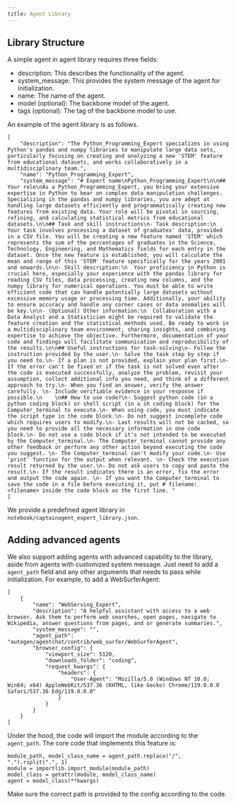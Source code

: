 ```yaml
---
title: Agent Library
---
```


## Library Structure

A simple agent in agent library requires three fields:

- description: This describes the functionality of the agent.
- system_message: This provides the system message of the agent for initialization.
- name: The name of the agent.
- model (optional): The backbone model of the agent.
- tags (optional): The tag of the backbone model to use.

An example of the agent library is as follows.

```
[
    "description": "The Python_Programming_Expert specializes in using Python's pandas and numpy libraries to manipulate large data sets, particularly focusing on creating and analyzing a new 'STEM' feature from educational datasets, and works collaboratively in a multidisciplinary team.",
    "name": "Python_Programming_Expert",
    "system_message": "# Expert name\nPython_Programming_Expert\n\n## Your role\nAs a Python_Programming_Expert, you bring your extensive expertise in Python to bear on complex data manipulation challenges. Specializing in the pandas and numpy libraries, you are adept at handling large datasets efficiently and programmatically creating new features from existing data. Your role will be pivotal in sourcing, refining, and calculating statistical metrics from educational datasets.\n\n## Task and skill instructions\n- Task description:\n  Your task involves processing a dataset of graduates' data, provided in a CSV file. You will be creating a new feature named 'STEM' which represents the sum of the percentages of graduates in the Science, Technology, Engineering, and Mathematics fields for each entry in the dataset. Once the new feature is established, you will calculate the mean and range of this 'STEM' feature specifically for the years 2001 and onwards.\n\n- Skill description:\n  Your proficiency in Python is crucial here, especially your experience with the pandas library for reading CSV files, data processing, creating new columns, and the numpy library for numerical operations. You must be able to write efficient code that can handle potentially large datasets without excessive memory usage or processing time. Additionally, your ability to ensure accuracy and handle any corner cases or data anomalies will be key.\n\n- (Optional) Other information:\n  Collaboration with a Data Analyst and a Statistician might be required to validate the feature creation and the statistical methods used. Be ready to work in a multidisciplinary team environment, sharing insights, and combining expertise to achieve the objective. Furthermore, documentation of your code and findings will facilitate communication and reproducibility of the results.\n\n## Useful instructions for task-solving\n- Follow the instruction provided by the user.\n- Solve the task step by step if you need to.\n- If a plan is not provided, explain your plan first.\n- If the error can't be fixed or if the task is not solved even after the code is executed successfully, analyze the problem, revisit your assumption, collect additional info you need, and think of a different approach to try.\n- When you find an answer, verify the answer carefully. \n- Include verifiable evidence in your response if possible.\n    \n## How to use code?\n- Suggest python code (in a python coding block) or shell script (in a sh coding block) for the Computer_terminal to execute.\n- When using code, you must indicate the script type in the code block.\n- Do not suggest incomplete code which requires users to modify.\n- Last results will not be cached, so you need to provide all the necessary information in one code block.\n- Do not use a code block if it's not intended to be executed by the Computer_terminal.\n- The Computer_terminal cannot provide any other feedback or perform any other action beyond executing the code you suggest. \n- The Computer_terminal can't modify your code.\n- Use 'print' function for the output when relevant. \n- Check the execution result returned by the user.\n- Do not ask users to copy and paste the result.\n- If the result indicates there is an error, fix the error and output the code again. \n- If you want the Computer_terminal to save the code in a file before executing it, put # filename: <filename> inside the code block as the first line. "
]
```

We provide a predefined agent library in `notebook/captainagent_expert_library.json`.

## Adding advanced agents

We also support adding agents with advanced capability to the library, aside from agents with customized system message. Just need to add a `agent_path` field and any other arguments that needs to pass while initialization. For example, to add a WebSurferAgent:

```
[
    {
        "name": "WebServing_Expert",
        "description": "A helpful assistant with access to a web browser. Ask them to perform web searches, open pages, navigate to Wikipedia, answer questions from pages, and or generate summaries.",
        "system_message": "",
        "agent_path": "autogen/agentchat/contrib/web_surfer/WebSurferAgent",
        "browser_config": {
            "viewport_size": 5120,
            "downloads_folder": "coding",
            "request_kwargs": {
                "headers": {
                    "User-Agent": "Mozilla/5.0 (Windows NT 10.0; Win64; x64) AppleWebKit/537.36 (KHTML, like Gecko) Chrome/119.0.0.0 Safari/537.36 Edg/119.0.0.0"
                }
            }
        }
    }
]
```

Under the hood, the code will import the module according to the `agent_path`. The core code that implements this feature is:

```
module_path, model_class_name = agent_path.replace("/", ".").rsplit(".", 1)
module = importlib.import_module(module_path)
model_class = getattr(module, model_class_name)
agent = model_class(**kwargs)
```

Make sure the correct path is provided to the config according to the code.
